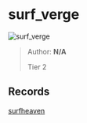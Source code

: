 
# surf_verge

![surf_verge](https://raw.githubusercontent.com/Sayt123/SurfMapPics/Maps-and-bonuses/csgo/surf_verge.jpg)

> Author: **N/A**
>
> Tier 2

## Records

[surfheaven](https://surfheaven.eu/map/surf_verge)
